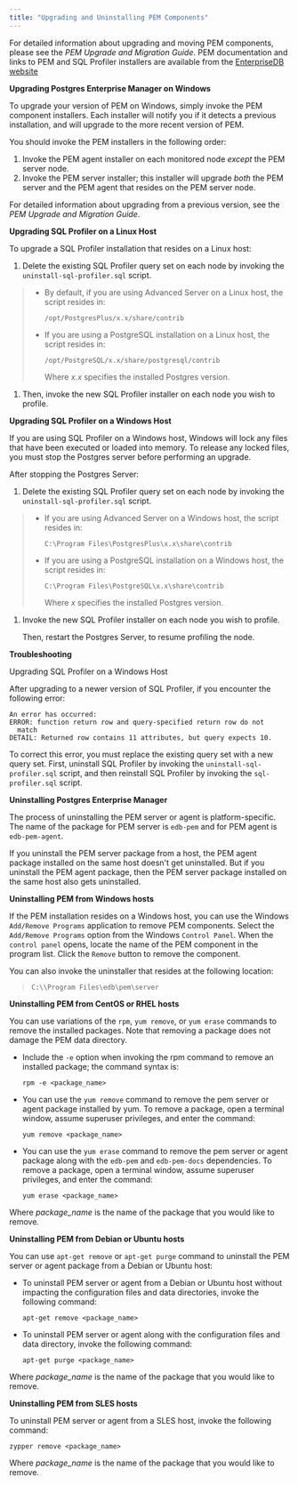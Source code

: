 ```yaml
---
title: "Upgrading and Uninstalling PEM Components"
---
```


For detailed information about upgrading and moving PEM components, please see the *PEM Upgrade and Migration Guide*. PEM documentation and links to PEM and SQL Profiler installers are available from the [EnterpriseDB website](https://www.enterprisedb.com/resources/product-documentation)

**Upgrading Postgres Enterprise Manager on Windows**

To upgrade your version of PEM on Windows, simply invoke the PEM component installers. Each installer will notify you if it detects a previous installation, and will upgrade to the more recent version of PEM.

You should invoke the PEM installers in the following order:

1.  Invoke the PEM agent installer on each monitored node *except* the PEM server node.
2.  Invoke the PEM server installer; this installer will upgrade *both* the PEM server and the PEM agent that resides on the PEM server node.

For detailed information about upgrading from a previous version, see the *PEM Upgrade and Migration Guide*.

**Upgrading SQL Profiler on a Linux Host**

To upgrade a SQL Profiler installation that resides on a Linux host:

1.  Delete the existing SQL Profiler query set on each node by invoking the `uninstall-sql-profiler.sql` script.

> -   By default, if you are using Advanced Server on a Linux host, the script resides in:
>
>     `/opt/PostgresPlus/x.x/share/contrib`
>
> -   If you are using a PostgreSQL installation on a Linux host, the script resides in:
>
>     `/opt/PostgreSQL/x.x/share/postgresql/contrib`
>
>     Where *x.x* specifies the installed Postgres version.

1.  Then, invoke the new SQL Profiler installer on each node you wish to profile.

**Upgrading SQL Profiler on a Windows Host**

If you are using SQL Profiler on a Windows host, Windows will lock any files that have been executed or loaded into memory. To release any locked files, you must stop the Postgres server before performing an upgrade.

After stopping the Postgres Server:

1.  Delete the existing SQL Profiler query set on each node by invoking the `uninstall-sql-profiler.sql` script.

> -   If you are using Advanced Server on a Windows host, the script resides in:
>
>     `C:\Program Files\PostgresPlus\x.x\share\contrib`
>
> -   If you are using a PostgreSQL installation on a Windows host, the script resides in:
>
>     `C:\Program Files\PostgreSQL\x.x\share\contrib`
>
>     Where *x* specifies the installed Postgres version.

1.  Invoke the new SQL Profiler installer on each node you wish to profile.

    Then, restart the Postgres Server, to resume profiling the node.

**Troubleshooting**

Upgrading SQL Profiler on a Windows Host

After upgrading to a newer version of SQL Profiler, if you encounter the following error:

```
An error has occurred:
ERROR: function return row and query-specified return row do not
  match
DETAIL: Returned row contains 11 attributes, but query expects 10.
```

To correct this error, you must replace the existing query set with a new query set. First, uninstall SQL Profiler by invoking the `uninstall-sql-profiler.sql` script, and then reinstall SQL Profiler by invoking the `sql-profiler.sql` script.

**Uninstalling Postgres Enterprise Manager**

The process of uninstalling the PEM server or agent is platform-specific. The name of the package for PEM server is `edb-pem` and for PEM agent is `edb-pem-agent`.

If you uninstall the PEM server package from a host, the PEM agent package installed on the same host doesn't get uninstalled. But if you uninstall the PEM agent package, then the PEM server package installed on the same host also gets uninstalled.

**Uninstalling PEM from Windows hosts**

If the PEM installation resides on a Windows host, you can use the Windows `Add/Remove Programs` application to remove PEM components. Select the `Add/Remove Programs` option from the Windows `Control Panel`. When the `control panel` opens, locate the name of the PEM component in the program list. Click the `Remove` button to remove the component.

You can also invoke the uninstaller that resides at the following location:

> `C:\\Program Files\edb\pem\server`

**Uninstalling PEM from CentOS or RHEL hosts**

You can use variations of the `rpm`, `yum remove`, or `yum erase` commands to remove the installed packages. Note that removing a package does not damage the PEM data directory.

-   Include the `-e` option when invoking the rpm command to remove an installed package; the command syntax is:

    `rpm -e <package_name>`

-   You can use the `yum remove` command to remove the pem server or agent package installed by yum. To remove a package, open a terminal window, assume superuser privileges, and enter the command:

    `yum remove <package_name>`

-   You can use the `yum erase` command to remove the pem server or agent package along with the `edb-pem` and `edb-pem-docs` dependencies. To remove a package, open a terminal window, assume superuser privileges, and enter the command:

    `yum erase <package_name>`

Where *package_name* is the name of the package that you would like to remove.

**Uninstalling PEM from Debian or Ubuntu hosts**

You can use `apt-get remove` or `apt-get purge` command to uninstall the PEM server or agent package from a Debian or Ubuntu host:

-   To uninstall PEM server or agent from a Debian or Ubuntu host without impacting the configuration files and data directories, invoke the following command:

    `apt-get remove <package_name>`

-   To uninstall PEM server or agent along with the configuration files and data directory, invoke the following command:

    `apt-get purge <package_name>`

Where *package_name* is the name of the package that you would like to remove.

**Uninstalling PEM from SLES hosts**

To uninstall PEM server or agent from a SLES host, invoke the following command:

`zypper remove <package_name>`

Where *package_name* is the name of the package that you would like to remove.
